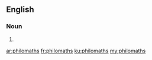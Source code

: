 ==English==

===Noun===
{{head|en}}

# {{plural of|philomath}}

[[ar:philomaths]]
[[fr:philomaths]]
[[ku:philomaths]]
[[my:philomaths]]